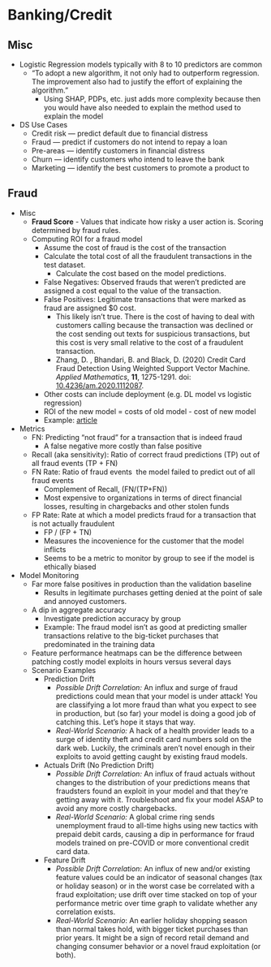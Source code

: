 # Banking/Credit {#sec-bank-cred .unnumbered}

## Misc {#sec-bank-cred-misc .unnumbered}

-   Logistic Regression models typically with 8 to 10 predictors are common
    -   "To adopt a new algorithm, it not only had to outperform regression. The improvement also had to justify the effort of explaining the algorithm."
        -   Using SHAP, PDPs, etc. just adds more complexity because then you would have also needed to explain the method used to explain the model
-   DS Use Cases
    -   Credit risk --- predict default due to financial distress
    -   Fraud --- predict if customers do not intend to repay a loan
    -   Pre-areas --- identify customers in financial distress
    -   Churn --- identify customers who intend to leave the bank
    -   Marketing --- identify the best customers to promote a product to

## Fraud {#sec-bank-cred-fraud .unnumbered}

-   Misc
    -   **Fraud Score** - Values that indicate how risky a user action is. Scoring determined by fraud rules.
    -   Computing ROI for a fraud model
        -   Assume the cost of fraud is the cost of the transaction
        -   Calculate the total cost of all the fraudulent transactions in the test dataset.
            -   Calculate the cost based on the model predictions.
        -   False Negatives: Observed frauds that weren't predicted are assigned a cost equal to the value of the transaction.
        -   False Positives: Legitimate transactions that were marked as fraud are assigned \$0 cost.
            -   This likely isn't true. There is the cost of having to deal with customers calling because the transaction was declined or the cost sending out texts for suspicious transactions, but this cost is very small relative to the cost of a fraudulent transaction.
            -   Zhang, D. , Bhandari, B. and Black, D. (2020) Credit Card Fraud Detection Using Weighted Support Vector Machine. *Applied Mathematics*, **11**, 1275-1291. doi: [10.4236/am.2020.1112087](https://doi.org/10.4236/am.2020.1112087).
        -   Other costs can include deployment (e.g. DL model vs logistic regression)
        -   ROI of the new model = costs of old model - cost of new model
        -   Example: [article](https://lsinks.github.io/posts/2023-04-11-credit-card-fraud/fraud_tutorial.html#finding-a-high-performing-model)
-   Metrics
    -   FN: Predicting "not fraud" for a transaction that is indeed fraud
        -   A false negative more costly than false positive
    -   Recall (aka sensitivity): Ratio of correct fraud predictions (TP) out of all fraud events (TP + FN)
    -   FN Rate: Ratio of fraud events  the model failed to predict out of all fraud events
        -   Complement of Recall, (FN/(TP+FN))
        -   Most expensive to organizations in terms of direct financial losses, resulting in chargebacks and other stolen funds
    -   FP Rate: Rate at which a model predicts fraud for a transaction that is not actually fraudulent
        -   FP / (FP + TN)
        -   Measures the incovenience for the customer that the model inflicts
        -   Seems to be a metric to monitor by group to see if the model is ethically biased
-   Model Monitoring
    -   Far more false positives in production than the validation baseline
        -   Results in legitimate purchases getting denied at the point of sale and annoyed customers.
    -   A dip in aggregate accuracy
        -   Investigate prediction accuracy by group
        -   Example: The fraud model isn't as good at predicting smaller transactions relative to the big-ticket purchases that predominated in the training data
    -   Feature performance heatmaps can be the difference between patching costly model exploits in hours versus several days
    -   Scenario Examples
        -   Prediction Drift
            -   *Possible Drift Correlation:* An influx and surge of fraud predictions could mean that your model is under attack! You are classifying a lot more fraud than what you expect to see in production, but (so far) your model is doing a good job of catching this. Let's hope it stays that way.
            -   *Real-World Scenario:* A hack of a health provider leads to a surge of identity theft and credit card numbers sold on the dark web. Luckily, the criminals aren't novel enough in their exploits to avoid getting caught by existing fraud models.
        -   Actuals Drift (No Prediction Drift)
            -   *Possible Drift Correlation:* An influx of fraud actuals without changes to the distribution of your predictions means that fraudsters found an exploit in your model and that they're getting away with it. Troubleshoot and fix your model ASAP to avoid any more costly chargebacks.
            -   *Real-World Scenario:* A global crime ring sends unemployment fraud to all-time highs using new tactics with prepaid debit cards, causing a dip in performance for fraud models trained on pre-COVID or more conventional credit card data.
        -   Feature Drift
            -   *Possible Drift Correlation*: An influx of new and/or existing feature values could be an indicator of seasonal changes (tax or holiday season) or in the worst case be correlated with a fraud exploitation; use drift over time stacked on top of your performance metric over time graph to validate whether any correlation exists.
            -   *Real-World Scenario*: An earlier holiday shopping season than normal takes hold, with bigger ticket purchases than prior years. It might be a sign of record retail demand and changing consumer behavior or a novel fraud exploitation (or both).
